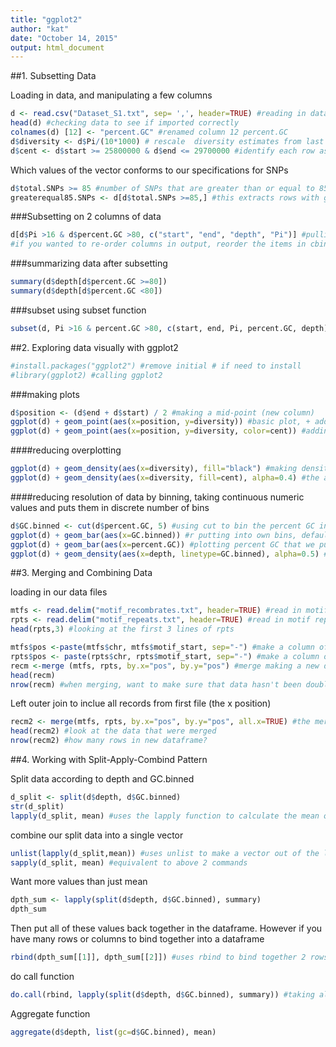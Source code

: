 ```yaml
---
title: "ggplot2"
author: "kat"
date: "October 14, 2015"
output: html_document
---
```


##1. Subsetting Data

Loading in data, and manipulating a few columns
```r
d <- read.csv("Dataset_S1.txt", sep= ',', header=TRUE) #reading in data and calling it d
head(d) #checking data to see if imported correctly
colnames(d) [12] <- "percent.GC" #renamed column 12 percent.GC 
d$diversity <- d$Pi/(10*1000) # rescale  diversity estimates from last class
d$cent <- d$start >= 25800000 & d$end <= 29700000 #identify each row as in being in the centromere or not in the centromere 
```

Which values of the vector conforms to our specifications for SNPs
```r
d$total.SNPs >= 85 #number of SNPs that are greater than or equal to 85 (logical)
greaterequal85.SNPs <- d[d$total.SNPs >=85,] #this extracts rows with greater than or equal to 85 SNPs, this gave us only 3 rows 
```


###Subsetting on 2 columns of data
```r
d[d$Pi >16 & d$percent.GC >80, c("start", "end", "depth", "Pi")] #pulling out specified data from these particular columns start, end, etc
#if you wanted to re-order columns in output, reorder the items in cbind
```

###summarizing data after subsetting
```r
summary(d$depth[d$percent.GC >=80])
summary(d$depth[d$percent.GC <80])
```

###subset using subset function
```r
subset(d, Pi >16 & percent.GC >80, c(start, end, Pi, percent.GC, depth))
```


##2. Exploring data visually with ggplot2

```r
#install.packages("ggplot2") #remove initial # if need to install
#library(ggplot2) #calling ggplot2
```

###making plots
```r
d$position <- (d$end + d$start) / 2 #making a mid-point (new column)
ggplot(d) + geom_point(aes(x=position, y=diversity)) #basic plot, + adds a layer, here we're plotting a geometric point
ggplot(d) + geom_point(aes(x=position, y=diversity, color=cent)) #adding color to the true and false
```


####reducing overplotting
```r
ggplot(d) + geom_density(aes(x=diversity), fill="black") #making density plot of diversity values
ggplot(d) + geom_density(aes(x=diversity, fill=cent), alpha=0.4) #the areas near centromere have slightly more diversity than areas away from the centromere alpha=transparency value
```

####reducing resolution of data by binning, taking continuous numeric values and puts them in discrete number of bins

```r
d$GC.binned <- cut(d$percent.GC, 5) #using cut to bin the percent GC into 5 bins
ggplot(d) + geom_bar(aes(x=GC.binned)) #r putting into own bins, default 30
ggplot(d) + geom_bar(aes(x=percent.GC)) #plotting percent GC that we put in bins
ggplot(d) + geom_density(aes(x=depth, linetype=GC.binned), alpha=0.5) #this shows us the lowest and highest GC content windows have lower depth
```

##3. Merging and Combining Data

loading in our data files
```r
mtfs <- read.delim("motif_recombrates.txt", header=TRUE) #read in motif recombination rates data
rpts <- read.delim("motif_repeats.txt", header=TRUE) #read in motif repeats
head(rpts,3) #looking at the first 3 lines of rpts

mtfs$pos <-paste(mtfs$chr, mtfs$motif_start, sep="-") #make a column of specific positions per chromosome in the metfs dataframe
rpts$pos <- paste(rpts$chr, rpts$motif_start, sep="-") #make a column of a specific positions per chromosome in rpts dataframe
recm <-merge (mtfs, rpts, by.x="pos", by.y="pos") #merge making a new dataframe 
head(recm)
nrow(recm) #when merging, want to make sure that data hasn't been doubled. want less data than when you started with 
```

Left outer join to inclue all records from first file (the x position)
```r
recm2 <- merge(mtfs, rpts, by.x="pos", by.y="pos", all.x=TRUE) #the merge statement with a left outer join all.y would be a right outer join
head(recm2) #look at the data that were merged
nrow(recm2) #how many rows in new dataframe?
```


##4. Working with Split-Apply-Combind Pattern

Split data according to depth and GC.binned
```r
d_split <- split(d$depth, d$GC.binned)
str(d_split)
lapply(d_split, mean) #uses the lapply function to calculate the mean of each group

```

combine our split data into a single vector
```r
unlist(lapply(d_split,mean)) #uses unlist to make a vector out of the list
sapply(d_split, mean) #equivalent to above 2 commands
```

Want more values than just mean
```r
dpth_sum <- lapply(split(d$depth, d$GC.binned), summary)
dpth_sum
```

Then put all of these values back together in the dataframe. However if you have many rows or columns to bind together into a dataframe
```r
rbind(dpth_sum[[1]], dpth_sum[[2]]) #uses rbind to bind together 2 rows #rbind = rowbind
```

do call function
```r
do.call(rbind, lapply(split(d$depth, d$GC.binned), summary)) #taking all of the rows and binds them together
```

Aggregate function
```r
aggregate(d$depth, list(gc=d$GC.binned), mean)
```


